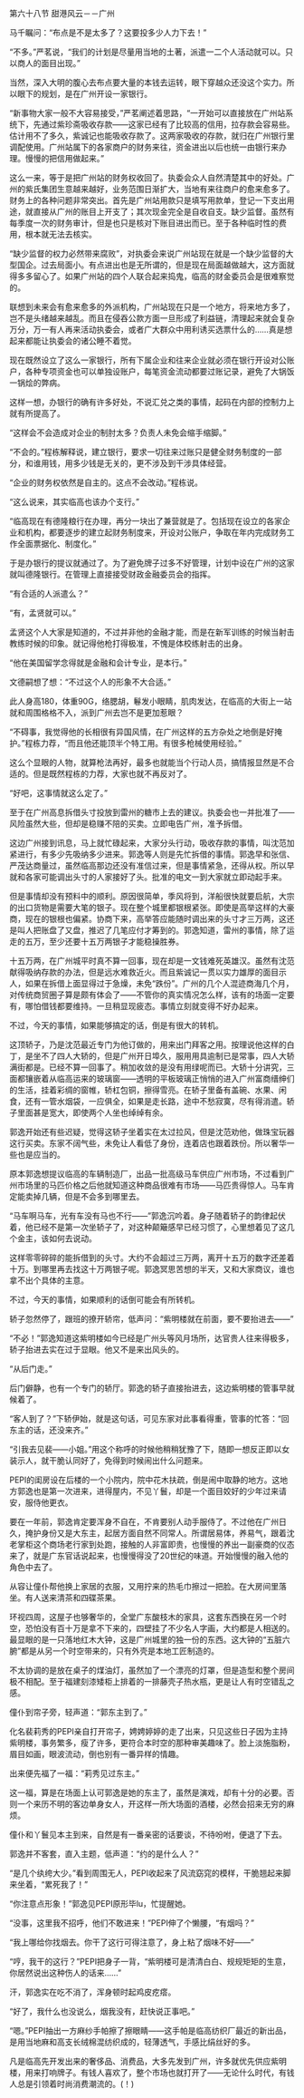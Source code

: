 

第六十八节 甜港风云－－广州

马千瞩问：“布点是不是太多了？这要投多少人力下去！”

“不多。”严茗说，“我们的计划是尽量用当地的土著，派遣一二个人活动就可以。只以商人的面目出现。”

当然，深入大明的腹心去布点要大量的本钱去运转，眼下穿越众还没这个实力。所以眼下的规划，是在广州开设一家银行。

“新事物大家一般不大容易接受，”严茗阐述着思路，“一开始可以直接放在广州站系统下，先通过紫珍斋吸收存款――这家已经有了比较高的信用，拉存款会容易些。估计用不了多久，紫诚记也能吸收存款了。这两家吸收的存款，就归在广州银行里调配使用。广州站属下的各家商户的财务来往，资金进出以后也统一由银行来办理。慢慢的把信用做起来。”

这么一来，等于是把广州站的财务权收回了。执委会众人自然清楚其中的好处。广州的紫氏集团生意越来越好，业务范围日渐扩大，当地有来往商户的愈来愈多了。财务上的各种问题非常突出。首先是广州站用款只是填写用款单，登记一下支出用途，就直接从广州的账目上开支了；其次现金完全是自收自支。缺少监督。虽然有每季度一次的财务审计，但是也只是核对下账目进出而已。至于各种临时性的费用，根本就无法去核实。

“缺少监督的权力必然带来腐败”，对执委会来说广州站现在就是一个缺少监督的大型国企。过去局面小。有点进出也是无所谓的，但是现在局面越做越大，这方面就得多多留心了。如果广州站的四个人联合起来捣鬼，临高的财金委员会是很难察觉的。

联想到未来会有愈来愈多的外派机构，广州站现在只是一个地方，将来地方多了，岂不是头绪越来越乱。而且在侵吞公款方面一旦形成了利益链，清理起来就会复杂万分，万一有人再来活动执委会，或者广大群众中用利诱买选票什么的……真是想起来都能让执委会的诸公睡不着觉。

现在既然设立了这么一家银行，所有下属企业和往来企业就必须在银行开设对公账户，各种专项资金也可以单独设账户，每笔资金流动都要过账记录，避免了大锅饭一锅烩的弊病。

这样一想，办银行的确有许多好处，不说汇兑之类的事情，起码在内部的控制力上就有所提高了。

“这样会不会造成对企业的制肘太多？负责人未免会缩手缩脚。”

“不会的。”程栋解释说，建立银行，要求一切往来过账只是健全财务制度的一部分，和谁用钱，用多少钱是无关的，更不涉及到干涉具体经营。

“企业的财务权依然是自主的。这点不会改动。”程栋说。

“这么说来，其实临高也该办个支行。”

“临高现在有德隆粮行在办理，再分一块出了兼营就是了。包括现在设立的各家企业和机构，都要逐步的建立起财务制度来，开设对公账户，争取在年内完成财务工作全面票据化、制度化。”

于是办银行的提议就通过了。为了避免牌子过多不好管理，计划中设在广州的这家就叫德隆银行。在管理上直接接受财政金融委员会的指挥。

“有合适的人派遣么？”

“有，孟贤就可以。”

孟贤这个人大家是知道的，不过并非他的金融才能，而是在新军训练的时候当射击教练时候的印象。就记得他枪打得极准，不愧是体校练射击的出身。

“他在美国留学念得就是金融和会计专业，是本行。”

文德嗣想了想：“不过这个人的形象不大合适。”

此人身高180，体重90G，络腮胡，鬈发小眼睛，肌肉发达，在临高的大街上一站就和周围格格不入，派到广州去岂不是更加惹眼？

“不碍事，我觉得他的长相很有异国风情，在广州这样的五方杂处之地倒是好掩护。”程栋力荐，“而且他还能顶半个特工用。有很多枪械使用经验。”

这么个显眼的人物，就算枪法再好，最多也就能当个行动人员，搞情报显然是不合适的。但是既然程栋的力荐，大家也就不再反对了。

“好吧，这事情就这么定了。”

至于在广州高息拆借头寸投放到雷州的糖市上去的建议。执委会也一并批准了――风险虽然大些，但却是稳赚不陪的买卖。立即电告广州，准予拆借。

这边广州接到讯息，马上就忙碌起来，大家分头行动，吸收存款的事情，叫沈范加紧进行，有多少先吸纳多少进来。郭逸等人则是先忙拆借的事情。郭逸早和张信、严茂达商量过，虽然临高那边还没有准信过来，但是事情紧急，还得从权。所以早就和各家可能调出头寸的人家接好了头。批准的电文一到大家就立即动起手来。

但是事情却没有预料中的顺利。原因很简单，季风将到，洋船很快就要启航，大宗的出口货物是需要大笔的银子。现在整个城里都银根紧张。即使是高举这样的大豪商，现在的银根也偏紧。协商下来，高举答应能随时调出来的头寸才三万两，这还是叫人把账盘了又盘，推迟了几笔应付才筹到的。郭逸知道，雷州的事情，除了运走的五万，至少还要十五万两银子才能稳操胜券。

十五万两，在广州城平时真不算一回事，现在却是一文钱难死英雄汉。虽然有沈范献得吸纳存款的办法，但是远水难救近火。而且紫诚记一贯以实力雄厚的面目示人，如果在拆借上面显得过于急燥，未免“跌份”。广州的几个人混迹商海几个月，对传统商贸圈子算是颇有体会了――不管你的真实情况怎么样，该有的场面一定要有，哪怕借钱都要维持。一旦稍显现疲态。事情立刻就变得不好办起来。

不过，今天的事情，如果能够搞定的话，倒是有很大的转机。

这顶轿子，乃是沈范最近专门为他订做的，用来出门拜客之用。按理说他这样的白丁，是坐不了四人大轿的，但是广州开日埠久，服用用具逾制已是常事，四人大轿满街都是。已经不算一回事了。稍加收敛的是没有用绿呢而已。大轿十分讲究，三面都镶嵌着从临高运来的玻璃窗――透明的平板玻璃正悄悄的进入广州富商缙绅们的生活，挂着彩绸的窗帷，轿杠包铜，擦得雪亮。在轿子里备有盖碗、水果、闲食，还有一管水烟袋，一应俱全，如果是走长路，途中不愁寂寞，尽有得消遣。轿子里面甚是宽大，即使两个人坐也绰绰有余。

郭逸开始还有些迟疑，觉得这轿子坐着实在太过拉风，但是沈范劝他，做珠宝玩器这行买卖。东家不阔气些，未免让人看低了身份，连着店也跟着跌份。所以奢华一些也是应当的。

原本郭逸想提议临高的车辆制造厂，出品一批高级马车供应广州市场，不过看到广州市场里的马匹价格之后他就知道这种商品很难有市场――马匹贵得惊人。马车肯定能卖掉几辆，但是不会多到哪里去。

“马车啊马车，光有车没有马也不行――”郭逸沉吟着。身子随着轿子的韵律起伏着，他已经不是第一次坐轿子了，对这种颠簸感早已经习惯了，心里想着见了这几个金主，该如何去说动。

这样零零碎碎的能拆借到的头寸。大约不会超过三万两，离开十五万的数字还差着十万。到哪里再去找这十万两银子呢。郭逸冥思苦想的半天，又和大家商议，谁也拿不出个具体的主意。

不过，今天的事情，如果顺利的话倒可能会有所转机。

轿子忽然停了，跟班的撩开轿帘，低声问：“紫明楼就在前面，要不要抬进去――”

“不必！”郭逸知道这紫明楼如今已经是广州头等风月场所，达官贵人往来得极多，轿子抬进去实在过于显眼。他又不是来出风头的。

“从后门走。”

后门僻静，也有一个专门的轿厅。郭逸的轿子直接抬进去，这边紫明楼的管事早就候着了。

“客人到了？”下轿伊始，就是这句话，可见东家对此事看得重，管事的忙答：“回东主的话，还没来齐。”

“引我去见裴――小姐。”用这个称呼的时候他稍稍犹豫了下，随即一想反正即以女装示人，就干脆认同好了，免得到时候闹出什么问题来。

PEPI的闺房设在后楼的一个小院内，院中花木扶疏，倒是闹中取静的地方。这地方郭逸也是第一次进来，进得屋内，不见丫鬟，却是一个面目姣好的少年过来请安，服侍他更衣。

要在一年前，郭逸肯定要浑身不自在，不肯要别人动手服侍了。不过他在广州日久，掩护身份又是大东主，起居方面自然不同常人。所谓居易体，养易气，跟着沈老掌柜这个商场老行家到处跑，接触的人非富即贵，也慢慢的养出一副豪商的仪态来了，就是广东官话说起来，也慢慢得没了20世纪的味道。开始慢慢的融入他的角色中去了。

从容让僮仆帮他换上家居的衣服，又用拧来的热毛巾擦过一把脸。在大房间里落坐。有人送来清茶和四碟茶果。

环视四周，这屋子也够奢华的，全堂广东酸枝木的家具，这套东西换在另一个时空，恐怕没有百十万是拿不下来的，四壁挂了不少名人字画，大约都是人相送的。最显眼的是一只落地红木大钟，这是广州城里的独一份的东西。这大钟的“五脏六腑”都是从另一个时空带来的，只有外壳是本地工匠制造的。

不太协调的是放在桌子的煤油灯，虽然加了一个漂亮的灯罩，但是造型和整个房间极不相配。至于福建刻漆矮柜上排着的一排藤壳子热水瓶，更是让人有时空错乱之感。

僮仆到帘子旁，轻声道：“郭东主到了。”

化名裴莉秀的PEPI亲自打开帘子，娉娉婷婷的走了出来，只见这些日子因为主持紫明楼，事务繁多，瘦了许多，更符合本时空的那种审美趣味了。脸上淡施脂粉，眉目如画，眼波流动，倒也别有一番异样的情趣。

出来便先福了一福：“莉秀见过东主。”

这一福，算是在场面上认可郭逸是她的东主了，虽然是演戏，却有十分的必要。否则一个来历不明的客边单身女人，开这样一所大场面的酒楼，必然会招来无穷的麻烦。

僮仆和丫鬟见本主到来，自然是有一番亲密的话要谈，不待吩咐，便退了下去。

郭逸并不客套，直入主题，低声道：“约的是什么人？”

“是几个纨绔大少。”看到周围无人，PEPI收起来了风流窈窕的模样，干脆翘起来脚来坐着，“累死我了！”

“你注意点形象！”郭逸见PEPI原形毕lu，忙提醒她。

“没事，这里我不招呼，他们不敢进来！”PEPI伸了个懒腰，“有烟吗？”

“我上哪给你找烟去。你干了这行可得注意了，身上粘了烟味不好――”

“哼，我干的这行？”PEPI把身子一背，“紫明楼可是清清白白、规规矩矩的生意，你居然说出这种伤人的话来……”

汗，郭逸实在吃不消了，浑身顿时起鸡皮疙瘩。

“好了，我什么也没说么，烟我没有，赶快说正事吧。”

“嗯。”PEPI抽出一方麻纱手帕擦了擦眼睛――这手帕是临高纺织厂最近的新出品，是用当地麻和高支长绒棉混纺织成的，轻薄透气，手感比绢丝好的多。

凡是临高先开发出来的奢侈品、消费品，大多先发到广州，许多就优先供应紫明楼，用来打响牌子。有钱人喜欢了，整个市场也就打开了――无论什么时代，有钱人总是引领着时尚消费潮流的。(！)

